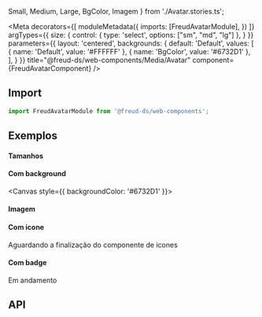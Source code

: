   Small,
  Medium,
  Large,
  BgColor,
  Imagem
} from './Avatar.stories.ts';

<Meta 
  decorators={[
    moduleMetadata({
      imports: [FreudAvatarModule],
    })
  ]}
  argTypes={{
    size: {
      control: {
        type: 'select',
        options: ["sm", "md", "lg"]
      },
    }
  }}
  parameters={{
    layout: 'centered',
    backgrounds: {
      default: 'Default',
      values: [
        { name: 'Default', value: '#FFFFFF' },
        { name: 'BgColor', value: '#6732D1' },
      ],
    }
  }}
  title="@freud-ds/web-components/Media/Avatar"
  component={FreudAvatarComponent}
/>

## <a id="importing"></a>Import

```ts
import FreudAvatarModule from '@freud-ds/web-components';
```

## <a id="exemplosw"></a>Exemplos

#### Tamanhos
<Canvas>
  <Story story={Small}/>
  <Story story={Medium}/>
  <Story story={Large}/>
</Canvas>

#### Com background
<Canvas style={{ backgroundColor: '#6732D1' }}>
  <Story story={BgColor}/>
</Canvas>

#### Imagem
<Canvas>
  <Story story={Imagem}/>
</Canvas>

#### Com icone
<Canvas>
  Aguardando a finalização do componente de icones
</Canvas>

#### Com badge
<Canvas>
  Em andamento
</Canvas>


## <a id="api"></a>API

<ArgsTable of={FreudAvatarComponent} />
